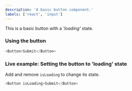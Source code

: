 ```yaml
---
description: 'A basic button component.'
labels: ['react', 'input']
---
```



This is a basic button with a _'loading'_ state.

### Using the button

```js
<Button>Submit</Button>
```

### Live example: Setting the button to 'loading' state

Add and remove `isLoading` to change its state.

```js live
<Button isLoading>Submit</Button>
```
